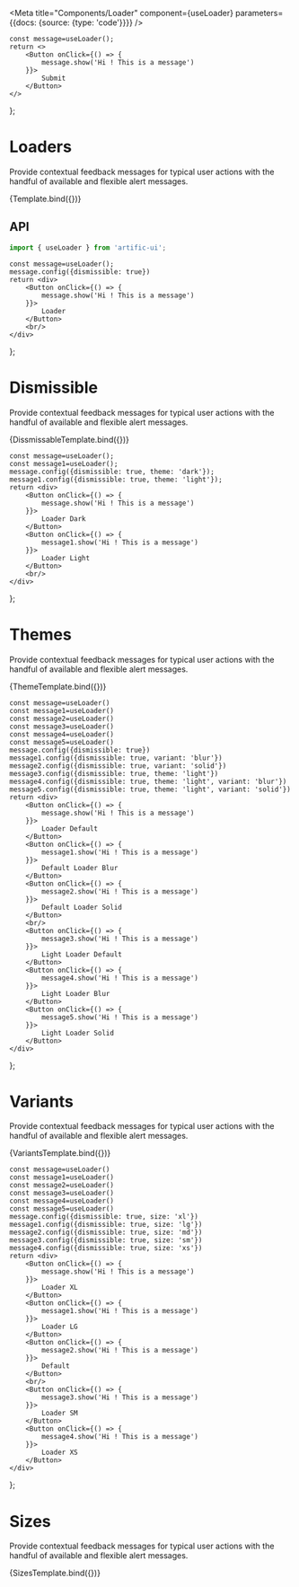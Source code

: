 

<Meta
	title="Components/Loader"
	component={useLoader}
	parameters={{docs: {source: {type: 'code'}}}}
/>

	const message=useLoader();
	return <>
		<Button onClick={() => {
			message.show('Hi ! This is a message')
		}}>
			Submit
		</Button>
	</>
};

# Loaders

Provide contextual feedback messages for typical user actions with the handful of available and flexible alert messages.

<Canvas>
	<Story name="Default">{Template.bind({})}</Story>
</Canvas>

## API

```jsx
import { useLoader } from 'artific-ui';
```

<ArgsTable story="Default"/>

	const message=useLoader();
	message.config({dismissible: true})
	return <div>
		<Button onClick={() => {
			message.show('Hi ! This is a message')
		}}>
			Loader
		</Button>
		<br/>
	</div>
};

# Dismissible

Provide contextual feedback messages for typical user actions with the handful of available and flexible alert messages.

<Canvas>
	<Story name="Dismissible">{DissmissableTemplate.bind({})}</Story>
</Canvas>

	const message=useLoader();
	const message1=useLoader();
	message.config({dismissible: true, theme: 'dark'});
	message1.config({dismissible: true, theme: 'light'});
	return <div>
		<Button onClick={() => {
			message.show('Hi ! This is a message')
		}}>
			Loader Dark
		</Button>
		<Button onClick={() => {
			message1.show('Hi ! This is a message')
		}}>
			Loader Light
		</Button>
		<br/>
	</div>
};

# Themes

Provide contextual feedback messages for typical user actions with the handful of available and flexible alert messages.

<Canvas>
	<Story name="Themes">{ThemeTemplate.bind({})}</Story>
</Canvas>


	const message=useLoader()
	const message1=useLoader()
	const message2=useLoader()
	const message3=useLoader()
	const message4=useLoader()
	const message5=useLoader()
	message.config({dismissible: true})
	message1.config({dismissible: true, variant: 'blur'})
	message2.config({dismissible: true, variant: 'solid'})
	message3.config({dismissible: true, theme: 'light'})
	message4.config({dismissible: true, theme: 'light', variant: 'blur'})
	message5.config({dismissible: true, theme: 'light', variant: 'solid'})
	return <div>
		<Button onClick={() => {
			message.show('Hi ! This is a message')
		}}>
			Loader Default
		</Button>
		<Button onClick={() => {
			message1.show('Hi ! This is a message')
		}}>
			Default Loader Blur
		</Button>
		<Button onClick={() => {
			message2.show('Hi ! This is a message')
		}}>
			Default Loader Solid
		</Button>
		<br/>
		<Button onClick={() => {
			message3.show('Hi ! This is a message')
		}}>
			Light Loader Default
		</Button>
		<Button onClick={() => {
			message4.show('Hi ! This is a message')
		}}>
			Light Loader Blur
		</Button>
		<Button onClick={() => {
			message5.show('Hi ! This is a message')
		}}>
			Light Loader Solid
		</Button>
	</div>
};

# Variants

Provide contextual feedback messages for typical user actions with the handful of available and flexible alert messages.

<Canvas>
	<Story name="Variants">{VariantsTemplate.bind({})}</Story>
</Canvas>

	const message=useLoader()
	const message1=useLoader()
	const message2=useLoader()
	const message3=useLoader()
	const message4=useLoader()
	const message5=useLoader()
	message.config({dismissible: true, size: 'xl'})
	message1.config({dismissible: true, size: 'lg'})
	message2.config({dismissible: true, size: 'md'})
	message3.config({dismissible: true, size: 'sm'})
	message4.config({dismissible: true, size: 'xs'})
	return <div>
		<Button onClick={() => {
			message.show('Hi ! This is a message')
		}}>
			Loader XL
		</Button>
		<Button onClick={() => {
			message1.show('Hi ! This is a message')
		}}>
			Loader LG
		</Button>
		<Button onClick={() => {
			message2.show('Hi ! This is a message')
		}}>
			Default
		</Button>
		<br/>
		<Button onClick={() => {
			message3.show('Hi ! This is a message')
		}}>
			Loader SM
		</Button>
		<Button onClick={() => {
			message4.show('Hi ! This is a message')
		}}>
			Loader XS
		</Button>
	</div>
};

# Sizes

Provide contextual feedback messages for typical user actions with the handful of available and flexible alert messages.

<Canvas>
	<Story name="Sizes">{SizesTemplate.bind({})}</Story>
</Canvas>
